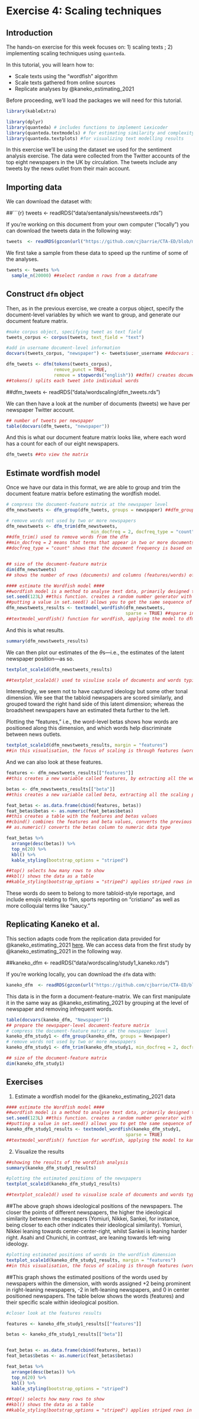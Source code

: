 # Exercise 4: Scaling techniques

## Introduction

The hands-on exercise for this week focuses on: 1) scaling texts ; 2) implementing scaling techniques using `quanteda`. 

In this tutorial, you will learn how to:
  
* Scale texts using the "wordfish" algorithm
* Scale texts gathered from online sources
* Replicate analyses by @kaneko_estimating_2021

Before proceeding, we'll load the packages we will need for this tutorial.

```r
library(kableExtra)
```

```r
library(dplyr)
library(quanteda) # includes functions to implement Lexicoder
library(quanteda.textmodels) # for estimating similarity and complexity measures
library(quanteda.textplots) #for visualizing text modelling results
```

In this exercise we'll be using the dataset we used for the sentiment analysis exercise. The data were collected from the Twitter accounts of the top eight newspapers in the UK by circulation. The tweets include any tweets by the news outlet from their main account. 

## Importing data

We can download the dataset with:

##```{r} tweets <- readRDS("data/sentanalysis/newstweets.rds")

If you're working on this document from your own computer ("locally") you can download the tweets data in the following way:

```r
tweets  <- readRDS(gzcon(url("https://github.com/cjbarrie/CTA-ED/blob/main/data/sentanalysis/newstweets.rds?raw=true")))

```

We first take a sample from these data to speed up the runtime of some of the analyses. 

```r

tweets <- tweets %>%
  sample_n(20000) ##select random n rows from a dataframe

```

## Construct `dfm` object

Then, as in the previous exercise, we create a corpus object, specify the document-level variables by which we want to group, and generate our document feature matrix. 

```r

#make corpus object, specifying tweet as text field
tweets_corpus <- corpus(tweets, text_field = "text")

#add in username document-level information
docvars(tweets_corpus, "newspaper") <- tweets$user_username ##docvars is used to access document variables in the corpus. here, we want to access the usernames in the tweets_corpus corpus

dfm_tweets <- dfm(tokens(tweets_corpus),
                  remove_punct = TRUE, 
                  remove = stopwords("english")) ##dfm() creates document-feature matrix to format text data in suitable format for analysis
##tokens() splits each tweet into individual words

```


##dfm_tweets <- readRDS("data/wordscaling/dfm_tweets.rds")


We can then have a look at the number of documents (tweets) we have per newspaper Twitter account. 

```r

## number of tweets per newspaper
table(docvars(dfm_tweets, "newspaper"))

```

And this is what our document feature matrix looks like, where each word has a count for each of our eight newspapers. 

```r

dfm_tweets ##to view the matrix

```

## Estimate wordfish model

Once we have our data in this format, we are able to group and trim the document feature matrix before estimating the wordfish model.

```r
# compress the document-feature matrix at the newspaper level
dfm_newstweets <- dfm_group(dfm_tweets, groups = newspaper) ##dfm_group() function used to group the dfm. in this code the dfm is grouped by newpaper

# remove words not used by two or more newspapers
dfm_newstweets <- dfm_trim(dfm_newstweets, 
                                min_docfreq = 2, docfreq_type = "count")
##dfm_trim() used to remove words from the dfm
##min_docfreq = 2 means that terms that appear in two or more documents will be shown
##docfreq_type = "count" shows that the document frequency is based on the number of documents


## size of the document-feature matrix
dim(dfm_newstweets)
## shows the number of rows (documents) and columns (features/words) of the dfm

#### estimate the Wordfish model ####
##wordfish model is a method to analyse text data, primarily designed to estimate ideological or thematic positions of words and documents
set.seed(123L) ##this function. creates a random number generator with a specific value that repeat each time
##putting a value in set.seed() allows you to get the same sequence of numbers.
dfm_newstweets_results <- textmodel_wordfish(dfm_newstweets, 
                                             sparse = TRUE) ##sparse indicates that there are a lot of 0s in the dfm
##textmodel_wordfish() function for wordfish, applying the model to dfm_newtweets

```

And this is what results.

```r
summary(dfm_newstweets_results)
```

We can then plot our estimates of the $\theta$s---i.e., the estimates of the latent newspaper position---as so.

```r
textplot_scale1d(dfm_newstweets_results)

##textplot_scale1d() used to visulise scale of documents and words typically for wordfish model. this reveals patterns or relationship of words based on position in the dimensions
```

Interestingly, we seem not to have captured ideology but some other tonal dimension. We see that the tabloid newspapers are scored similarly, and grouped toward the right hand side of this latent dimension; whereas the broadsheet newspapers have an estimated theta further to the left.

Plotting the "features," i.e., the word-level betas shows how words are positioned along this dimension, and which words help discriminate between news outlets.

```r

textplot_scale1d(dfm_newstweets_results, margin = "features")
##in this visualisation, the focus of scaling is through features (words). margin = "features" allows this.

```

And we can also look at these features.

```r

features <- dfm_newstweets_results[["features"]]
##this creates a new variable called features, by extracting all the words (removing newspaper column) from dfm_newstweets_results

betas <- dfm_newstweets_results[["beta"]]
##this creates a new variable called beta, extracting all the scaling position of the words (removes estimated psi and keeps beta).

feat_betas <- as.data.frame(cbind(features, betas))
feat_betas$betas <- as.numeric(feat_betas$betas)
##this creates a table with the features and betas values 
##cbind() combines the features and beta values, converts the previous matrix into a table.
## as.numeric() converts the betas column to numeric data type

feat_betas %>%
  arrange(desc(betas)) %>%
  top_n(20) %>% 
  kbl() %>%
  kable_styling(bootstrap_options = "striped")

##top() selects how many rows to show
##kbl() shows the data as a table
##kable_styling(bootstrap_options = "striped") applies striped rows in the table for better readability

```

These words do seem to belong to more tabloid-style reportage, and include emojis relating to film, sports reporting on "cristiano" as well as more colloquial terms like "saucy."

## Replicating Kaneko et al.

This section adapts code from the replication data provided for @kaneko_estimating_2021 [here](https://dataverse.harvard.edu/dataset.xhtml?persistentId=doi:10.7910/DVN/EL3KYD). We can access data from the first study by @kaneko_estimating_2021 in the following way. 



##kaneko_dfm <- readRDS("data/wordscaling/study1_kaneko.rds")



If you're working locally, you can download the `dfm` data with:

```r
kaneko_dfm  <- readRDS(gzcon(url("https://github.com/cjbarrie/CTA-ED/blob/main/data/wordscaling/study1_kaneko.rds?raw=true")))

```

This data is in the form a document-feature-matrix. We can first manipulate it in the same way as @kaneko_estimating_2021 by grouping at the level of newspaper and removing infrequent words.

```r
table(docvars(kaneko_dfm, "Newspaper"))
## prepare the newspaper-level document-feature matrix
# compress the document-feature matrix at the newspaper level
kaneko_dfm_study1 <- dfm_group(kaneko_dfm, groups = Newspaper)
# remove words not used by two or more newspapers
kaneko_dfm_study1 <- dfm_trim(kaneko_dfm_study1, min_docfreq = 2, docfreq_type = "count")

## size of the document-feature matrix
dim(kaneko_dfm_study1)

```

## Exercises

1. Estimate a wordfish model for the @kaneko_estimating_2021 data

```r


#### estimate the Wordfish model ####
##wordfish model is a method to analyse text data, primarily designed to estimate ideological or thematic positions of words and documents
set.seed(123L) ##this function. creates a random number generator with a specific value. 
##putting a value in set.seed() allows you to get the same sequence of numbers.
kaneko_dfm_study1_results <- textmodel_wordfish(kaneko_dfm_study1, 
                                             sparse = TRUE)
##textmodel_wordfish() function for wordfish, applying the model to kaneko_dfm_study1
```

2. Visualize the results

```r
##showing the results of the wordfish analysis
summary(kaneko_dfm_study1_results)
```
```r
#plotting the estimated positions of the newspapers
textplot_scale1d(kaneko_dfm_study1_results)

##textplot_scale1d() used to visualise scale of documents and words typically from wordfish method. this reveals patterns or relationship of words based on position in the dimensions.
```
##The above graph shows ideological positions of the newspapers. The closer the points of different newspapers, the higher the ideological similarity between the nespapers (Yomiuri, Nikkei, Sankei, for instance, being closer to each other indicates their ideological similarity). Yomiuri, Nikkei leaning towards center-center-right, whilst Sankei is leaning harder right. Asahi and Chunichi, in contrast, are leaning towards left-wing ideology. 
```r
#plotting estimated positions of words in the wordfish dimension
textplot_scale1d(kaneko_dfm_study1_results, margin = "features")
##in this visualisation, the focus of scaling is through features (words). margin = "features" allows this.
```
##This graph shows the estimated positions of the words used by newspapers within the dimension, with words assigned +2 being prominent in right-leaning newspapers, -2 in left-leaning newspapers, and 0 in center positioned newspapers. The table below shows the words (features) and their specific scale within ideological position. 

```r
#closer look at the features results

features <- kaneko_dfm_study1_results[["features"]]

betas <- kaneko_dfm_study1_results[["beta"]]


feat_betas <- as.data.frame(cbind(features, betas))
feat_betas$betas <- as.numeric(feat_betas$betas)

feat_betas %>%
  arrange(desc(betas)) %>%
  top_n(20) %>% 
  kbl() %>%
  kable_styling(bootstrap_options = "striped")

##top() selects how many rows to show
##kbl() shows the data as a table
##kable_styling(bootstrap_options = "striped") applies striped rows in the table for better readability

```





